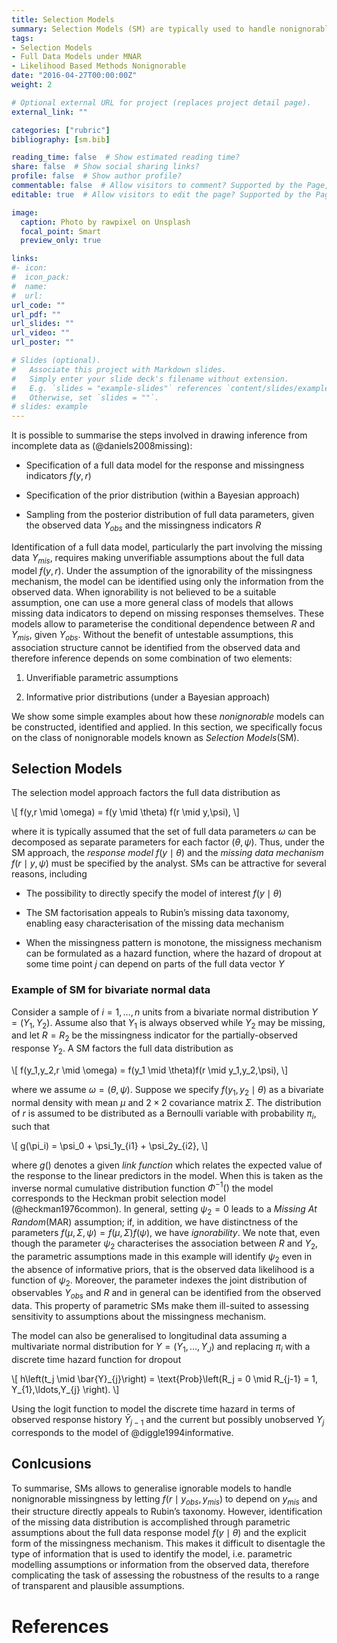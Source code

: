 ```yaml
---
title: Selection Models
summary: Selection Models (SM) are typically used to handle nonignorable missingness. They factorise the joint likelihood of measurement process and missingness process into a marginal density of the measurement process and the density of the missingness process conditional on the outcomes, which describes the missing data selection based on the complete data.
tags:
- Selection Models
- Full Data Models under MNAR 
- Likelihood Based Methods Nonignorable
date: "2016-04-27T00:00:00Z"
weight: 2

# Optional external URL for project (replaces project detail page).
external_link: ""

categories: ["rubric"]
bibliography: [sm.bib]

reading_time: false  # Show estimated reading time?
share: false  # Show social sharing links?
profile: false  # Show author profile?
commentable: false  # Allow visitors to comment? Supported by the Page, Post, and Docs content types.
editable: true  # Allow visitors to edit the page? Supported by the Page, Post, and Docs content types.

image:
  caption: Photo by rawpixel on Unsplash
  focal_point: Smart
  preview_only: true

links:
#- icon: 
#  icon_pack: 
#  name: 
#  url: 
url_code: ""
url_pdf: ""
url_slides: ""
url_video: ""
url_poster: ""

# Slides (optional).
#   Associate this project with Markdown slides.
#   Simply enter your slide deck's filename without extension.
#   E.g. `slides = "example-slides"` references `content/slides/example-slides.md`.
#   Otherwise, set `slides = ""`.
# slides: example
---
```


It is possible to summarise the steps involved in drawing inference from incomplete data as (@daniels2008missing):

* Specification of a full data model for the response and missingness indicators $f(y,r)$

* Specification of the prior distribution (within a Bayesian approach)

* Sampling from the posterior distribution of full data parameters, given the observed data $Y_{obs}$ and the missingness indicators $R$ 

Identification of a full data model, particularly the part involving the missing data $Y_{mis}$, requires making unverifiable assumptions about the full data model $f(y,r)$. Under the assumption of the ignorability of the missingness mechanism, the model can be identified using only the information from the observed data. When ignorability is not believed to be a suitable assumption, one can use a more general class of models that allows missing data indicators to depend on missing responses themselves. These models allow to parameterise the conditional dependence between $R$ and $Y_{mis}$, given $Y_{obs}$. Without the benefit of untestable assumptions, this association structure cannot be identified from the observed data and therefore inference depends on some combination of two elements:

1. Unverifiable parametric assumptions

2. Informative prior distributions (under a Bayesian approach)

We show some simple examples about how these *nonignorable* models can be constructed, identified and applied. In this section, we specifically focus on the class of nonignorable models known as *Selection Models*(SM).

## Selection Models

The selection model approach factors the full data distribution as

\\[
f(y,r \\mid \\omega) = f(y \\mid \\theta) f(r \\mid y,\\psi),
\\]

where it is typically assumed that the set of full data parameters $\omega$ can be decomposed as separate parameters for each factor $(\theta,\psi)$. Thus, under the SM approach, the *response model* $f(y \mid \theta)$ and the *missing data mechanism* $f(r \mid y, \psi)$ must be specified by the analyst. SMs can be attractive for several reasons, including 

* The possibility to directly specify the model of interest $f(y \mid \theta)$

* The SM factorisation appeals to Rubin's missing data taxonomy, enabling easy characterisation of the missing data mechanism

* When the missingness pattern is monotone, the missigness mechanism can be formulated as a hazard function, where the hazard of dropout at some time point $j$ can depend on parts of the full data vector $Y$

### Example of SM for bivariate normal data

Consider a sample of $i=1,\ldots,n$ units from a bivariate normal distribution $Y=(Y_1,Y_2)$. Assume also that $Y_1$ is always observed while $Y_2$ may be missing, and let $R=R_2$ be the missingness indicator for the partially-observed response $Y_2$. A SM factors the full data distribution as

\\[
f(y\_1,y\_2,r \\mid \\omega) = f(y\_1 \\mid \\theta)f(r \\mid y\_1,y\_2,\\psi),
\\]

where we assume $\omega=(\theta,\psi)$. Suppose we specify $f(y_1,y_2 \mid \theta)$ as a bivariate normal density with mean $\mu$ and $2\times2$ covariance matrix $\Sigma$. The distribution of $r$ is assumed to be distributed as a Bernoulli variable with probability $\pi_i$, such that 

\\[
g(\\pi\_i) = \\psi\_0 + \\psi\_1y\_{i1} + \\psi\_2y\_{i2},
\\]

where $g()$ denotes a given *link function* which relates the expected value of the response to the linear predictors in the model. When this is taken as the inverse normal cumulative distribution function $\Phi^{-1}()$ the model corresponds to the Heckman probit selection model (@heckman1976common). In general, setting $\psi_2=0$ leads to a *Missing At Random*(MAR) assumption; if, in addition, we have distinctness of the parameters $f(\mu,\Sigma,\psi)=f(\mu,\Sigma)f(\psi)$, we have *ignorability*. We note that, even though the parameter $\psi_2$ characterises the association between $R$ and $Y_2$, the parametric assumptions made in this example will identify $\psi_2$ even in the absence of informative priors, that is the observed data likelihood is a function of $\psi_2$. Moreover, the parameter indexes the joint distribution of observables $Y_{obs}$ and $R$ and in general can be identified from the observed data. This property of parametric SMs make them ill-suited to assessing sensitivity to assumptions about the missingness mechanism.

The model can also be generalised to longitudinal data assuming a multivariate normal distribution for $Y=(Y_1,\ldots,Y_J)$ and replacing $\pi_i$ with a discrete time hazard function for dropout

\\[
h\\left(t\_j \\mid \\bar{Y}\_{j}\\right) = \\text{Prob}\\left(R\_j = 0 \\mid R\_{j-1} = 1, Y\_{1},\\ldots,Y\_{j} \\right).
\\]

Using the logit function to model the discrete time hazard in terms of observed response history $\bar{Y}_{j-1}$ and the current but possibly unobserved $Y_j$ corresponds to the model of @diggle1994informative.

## Conlcusions

To summarise, SMs allows to generalise ignorable models to handle nonignorable missingness by letting $f(r \mid y_{obs},y_{mis})$ to depend on $y_{mis}$ and their structure directly appeals to Rubin's taxonomy. However, identification of the missing data distribution is accomplished through parametric assumptions about the full data response model $f(y \mid \theta)$ and the explicit form of the missingness mechanism. This makes it difficult to disentagle the type of information that is used to identify the model, i.e. parametric modelling assumptions or information from the observed data, therefore complicating the task of assessing the robustness of the results to a range of transparent and plausible assumptions.     

# References
